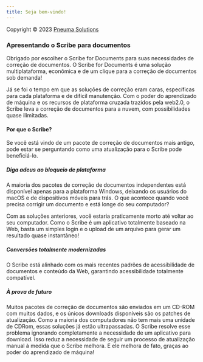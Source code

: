 ```yaml
---
title: Seja bem-vindo!
---
```



Copyright © 2023 [Pneuma Solutions](https://www.pneumasolutions.com)  
### Apresentando o Scribe para documentos

Obrigado por escolher o Scribe for Documents para suas necessidades de correção de documentos. O Scribe for Documents é uma solução multiplataforma, econômica e de um clique para a correção de documentos sob demanda!

Já se foi o tempo em que as soluções de correção eram caras, específicas para cada plataforma e de difícil manutenção. Com o poder do aprendizado de máquina e os recursos de plataforma cruzada trazidos pela web2.0, o Scribe leva a correção de documentos para a nuvem, com possibilidades quase ilimitadas.

#### Por que o Scribe?

Se você está vindo de um pacote de correção de documentos mais antigo, pode estar se perguntando como uma atualização para o Scribe pode beneficiá-lo.

##### Diga adeus ao bloqueio de plataforma

A maioria dos pacotes de correção de documentos independentes está disponível apenas para a plataforma Windows, deixando os usuários do macOS e de dispositivos móveis para trás. O que acontece quando você precisa corrigir um documento e está longe do seu computador?

Com as soluções anteriores, você estaria praticamente morto até voltar ao seu computador. Como o Scribe é um aplicativo totalmente baseado na Web, basta um simples login e o upload de um arquivo para gerar um resultado quase instantâneo!

##### Conversões totalmente modernizadas

O Scribe está alinhado com os mais recentes padrões de acessibilidade de documentos e conteúdo da Web, garantindo acessibilidade totalmente compatível.

##### À prova de futuro

Muitos pacotes de correção de documentos são enviados em um CD-ROM com muitos dados, e os únicos downloads disponíveis são os patches de atualização. Como a maioria dos computadores não tem mais uma unidade de CDRom, essas soluções já estão ultrapassadas. O Scribe resolve esse problema ignorando completamente a necessidade de um aplicativo para download. Isso reduz a necessidade de seguir um processo de atualização manual à medida que o Scribe melhora. E ele melhora de fato, graças ao poder do aprendizado de máquina!

